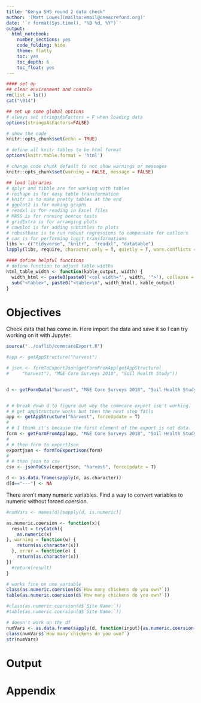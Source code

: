 ```yaml
---
title: "Kenya SHS round 2 data check"
author: '[Matt Lowes](mailto:email@oneacrefund.org)'
date: '`r format(Sys.time(), "%B %d, %Y")`'
output:
  html_notebook:
    number_sections: yes
    code_folding: hide
    theme: flatly
    toc: yes
    toc_depth: 6
    toc_float: yes
---
```


```r
#### set up
## clear environment and console
rm(list = ls())
cat("\014")

## set up some global options
# always set stringsAsFactors = F when loading data
options(stringsAsFactors=FALSE)

# show the code
knitr::opts_chunk$set(echo = TRUE)

# define all knitr tables to be html format
options(knitr.table.format = 'html')

# change code chunk default to not show warnings or messages
knitr::opts_chunk$set(warning = FALSE, message = FALSE)

## load libraries
# dplyr and tibble are for working with tables
# reshape is for easy table transformation
# knitr is to make pretty tables at the end
# ggplot2 is for making graphs
# readxl is for reading in Excel files
# MASS is for running boxcox tests
# gridExtra is for arranging plots
# cowplot is for adding subtitles to plots
# robustbase is to run robust regressions to compensate for outliers
# car is for performing logit transformations
libs <- c("tidyverse", "knitr",  "readxl", "datatable")
lapply(libs, require, character.only = T, quietly = T, warn.conflicts = F)

#### define helpful functions
# define function to adjust table widths
html_table_width <- function(kable_output, width) {
  width_html <- paste0(paste0('<col width="', width, '">'), collapse = "\n")
  sub("<table>", paste0("<table>\n", width_html), kable_output)
}
```

# Objectives

Check data that has come in. Here import the data and save it so I can try working on it with Jupyter.

```r
source("../oaflib/commcareExport.R")

#app <- getAppStructure("harvest")

# json <- formToExportJson(getFormFromApp(getAppStructure(
#     "harvest"), "M&E Core Surveys 2018", "Soil Health Study"))


d <- getFormData("harvest", "M&E Core Surveys 2018", "Soil Health Study", forceUpdate = T)


# # break down d to figure out why the commcare export isn't working.
# # get appStructure works but then the next step fails
app <- getAppStructure("harvest", forceUpdate = T)
# 
# # I think it's because the first element of the export is not data.
form <- getFormFromApp(app, "M&E Core Surveys 2018", "Soil Health Study")
# 
# # then form to exportJson
exportjson <- formToExportJson(form)
# 
# # then json to csv
csv <- jsonToCsv(exportjson, "harvest", forceUpdate = T)

```

```r
d <- as.data.frame(sapply(d, as.character))
d[d=="---"] <- NA
```

There aren't many numeric variables. Find a way to convert variables to numeric without forced coersion. 

```r
#numVars <- names(d)[sapply(d, is.numeric)]

as.numeric.coersion <- function(x){
  result = tryCatch({
    as.numeric(x)
}, warning = function(w) {
    return(as.character(x))
  }, error = function(e) {
    return(as.character(x))
})
  #return(result)
}

# works fine on one variable
class(as.numeric.coersion(d$`How many chickens do you own?`))
table(as.numeric.coersion(d$`How many chickens do you own?`))

#class(as.numeric.coersion(d$`Site Name:`))
#table(as.numeric.coersion(d$`Site Name:`))

# doesn't work on the df
numVars <- as.data.frame(sapply(d, function(input){as.numeric.coersion(input)})) 
class(numVars$`How many chickens do you own?`)
str(numVars)
```


# Output

# Appendix
